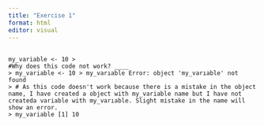 ```yaml
---
title: "Exercise 1"
format: html
editor: visual
---
```


## 

```         
my_variable <- 10 > 
#Why does this code not work? ____ 
> my_variable <- 10 > my_varıable Error: object 'my_varıable' not found 
> # As this code doesn't work because there is a mistake in the object name, I have created a object with my_variable name but I have not createda variable with my_varıable. Slight mistake in the name will show an error. 
> my_variable [1] 10
```
